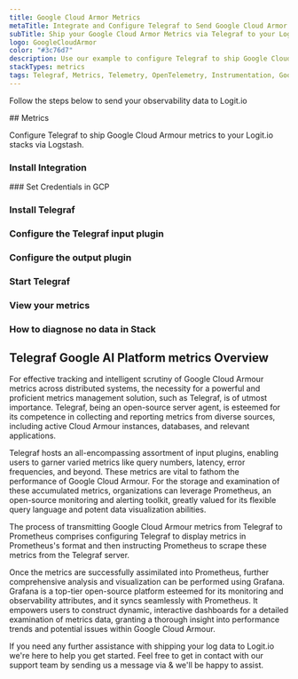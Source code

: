 ```yaml
---
title: Google Cloud Armor Metrics
metaTitle: Integrate and Configure Telegraf to Send Google Cloud Armor Metrics
subTitle: Ship your Google Cloud Armor Metrics via Telegraf to your Logit.io Stack
logo: GoogleCloudArmor
color: "#3c76d7"
description: Use our example to configure Telegraf to ship Google Cloud Armour metrics to Logit.io. Configure Telegraf to send Google Cloud Armour metrics to ELK.
stackTypes: metrics
tags: Telegraf, Metrics, Telemetry, OpenTelemetry, Instrumentation, Google Cloud Armour, Security, DDoS Protection
---
```


Follow the steps below to send your observability data to Logit.io

<Steps>
  ## Metrics

  Configure Telegraf to ship Google Cloud Armour metrics to your Logit.io stacks via Logstash.
  
  ### Install Integration
  <InstallIntegration/>
  ### Set Credentials in GCP

  <SetGCPCredentials intro="Google Cloud Armor, a crucial element of Google Cloud, provides robust defense against web-based threats."/>

  ### Install Telegraf

  <InstallTelegraf />

  ### Configure the Telegraf input plugin

  <TelegrafStackDriverInput metric_type="networksecurity.googleapis.com"/>

  ### Configure the output plugin

  <TelegrafOutputPlugin />

  ### Start Telegraf

 <StartTelegraf />

  ### View your metrics
  <LaunchStack stackType="metrics" source="Google_Cloud_Armour_Metrics_via_Telegraf" utmMedium="metrics" utmCampaign="telegraf-GoogleCloudArmour-metrics" />

  ### How to diagnose no data in Stack

  <DiagnoseNoData />
</Steps>

## Telegraf Google AI Platform metrics Overview

For effective tracking and intelligent scrutiny of Google Cloud Armour metrics across distributed systems, 
the necessity for a powerful and proficient metrics management solution, such as Telegraf, is of utmost 
importance. Telegraf, being an open-source server agent, is esteemed for its competence in collecting 
and reporting metrics from diverse sources, including active Cloud Armour instances, databases, and relevant applications.

Telegraf hosts an all-encompassing assortment of input plugins, enabling users to garner varied metrics 
like query numbers, latency, error frequencies, and beyond. These metrics are vital to fathom the 
performance of Google Cloud Armour. For the storage and examination of these accumulated metrics, 
organizations can leverage Prometheus, an open-source monitoring and alerting toolkit, greatly valued 
for its flexible query language and potent data visualization abilities.

The process of transmitting Google Cloud Armour metrics from Telegraf to Prometheus comprises configuring 
Telegraf to display metrics in Prometheus's format and then instructing Prometheus to scrape these metrics 
from the Telegraf server.

Once the metrics are successfully assimilated into Prometheus, further comprehensive analysis and 
visualization can be performed using Grafana. Grafana is a top-tier open-source platform esteemed 
for its monitoring and observability attributes, and it syncs seamlessly with Prometheus. It 
empowers users to construct dynamic, interactive dashboards for a detailed examination of 
metrics data, granting a thorough insight into performance trends and potential issues within Google Cloud Armour.

If you need any further assistance with shipping your log data to Logit.io we're here to help you get started. 
Feel free to get in contact with our support team by sending us a message via <IntercomButton text="live chat" /> & we'll be happy to assist.